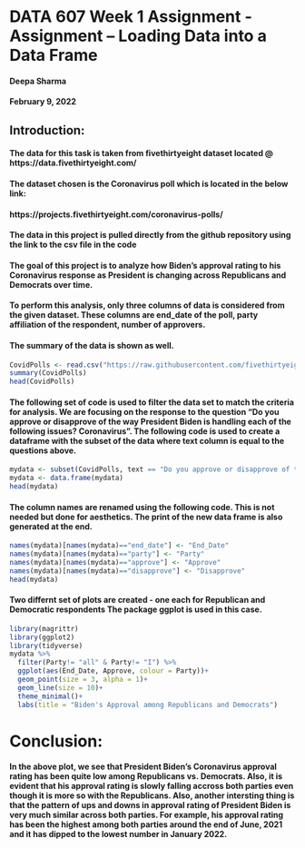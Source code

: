 
# **DATA 607 Week 1 Assignment - Assignment – Loading Data into a Data Frame**
#### Deepa Sharma
#### February 9, 2022

## **Introduction:**
#### The data for this task is taken from fivethirtyeight dataset located @ https://data.fivethirtyeight.com/
#### The dataset chosen is the Coronavirus poll which is located in the below link:
#### https://projects.fivethirtyeight.com/coronavirus-polls/
#### The data in this project is pulled directly from the github repository using the link to the csv file in the code
#### The goal of this project is to analyze how Biden's approval rating to his Coronavirus response as President is changing across Republicans and Democrats over time.
#### To perform this analysis, only three columns of data is considered from the given dataset. These columns are end_date of the poll, party affiliation of the respondent, number of approvers.
#### The summary of  the data is shown as well.

```{r}
CovidPolls <- read.csv("https://raw.githubusercontent.com/fivethirtyeight/covid-19-polls/master/covid_approval_polls.csv",header = TRUE, sep=",")
summary(CovidPolls)
head(CovidPolls)
```
#### The following set of code is used to filter the data set to match the criteria for analysis. We are focusing on the response to the question "Do you approve or disapprove of the way President Biden is handling each of the following issues? Coronavirus". The following code is used to create a dataframe with the subset of the data where text column is equal to the questions above.
```{r}
mydata <- subset(CovidPolls, text == "Do you approve or disapprove of the way President Biden is handling each of the following issues? Coronavirus")
mydata <- data.frame(mydata)
head(mydata)
```

#### The column names are renamed using the following code. This is not needed but done for aesthetics. The print of the new data frame is also generated at the end.
```{r}
names(mydata)[names(mydata)=="end_date"] <- "End_Date"
names(mydata)[names(mydata)=="party"] <- "Party"
names(mydata)[names(mydata)=="approve"] <- "Approve"
names(mydata)[names(mydata)=="disapprove"] <- "Disapprove"
head(mydata)
```

#### Two differnt set of plots are created - one each for Republican and Democratic respondents The package ggplot is used in this case.

```{r}
library(magrittr)
library(ggplot2)
library(tidyverse)
mydata %>% 
  filter(Party!= "all" & Party!= "I") %>%
  ggplot(aes(End_Date, Approve, colour = Party))+
  geom_point(size = 3, alpha = 1)+
  geom_line(size = 10)+
  theme_minimal()+
  labs(title = "Biden's Approval among Republicans and Democrats")

```


# **Conclusion:**
#### In the above plot, we see that President Biden's Coronavirus approval rating has been quite low among Republicans vs. Democrats. Also, it is evident that his approval rating is slowly falling accross both parties even though it is more so with the Republicans. Also, another intersting thing is that the pattern of ups and downs in approval rating of President Biden is very much similar across both parties. For example, his approval rating has been the highest among both parties around the end of June, 2021 and it has dipped to the lowest number in January 2022.